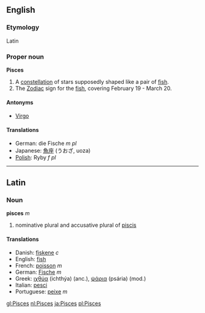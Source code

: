 ==English==
===Etymology===
Latin

===Proper noun===
'''Pisces'''

# A [[constellation]] of stars supposedly shaped like a pair of [[fish]].
# The [[Zodiac]] sign for the [[fish]], covering February 19 - March 20.

====Antonyms====
*[[Virgo]]

====Translations====
*German: die Fische ''m pl''
*Japanese: [[魚座]] (うおざ, uoza)
*[[Polish]]: Ryby ''f pl''
----

==Latin==
===Noun===
'''pisces''' ''m''

#nominative plural and accusative plural of [[piscis]]

====Translations====
*Danish: [[fiskene]] ''c''
*English: [[fish]]
*French: [[poisson]] ''m''
*German: [[Fisch]]e ''m''
*Greek: [[ιχθύς|ιχθύα]] (ichthýa) (anc.), [[ψάρι|ψάρια]] (psária) (mod.)
*Italian: [[pesce|pesci]]
*Portuguese: [[peixe]] ''m''

[[gl:Pisces]]
[[nl:Pisces]]
[[ja:Pisces]]
[[pl:Pisces]]